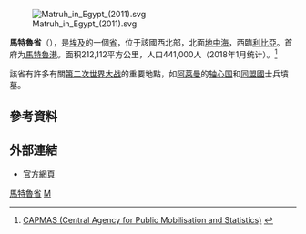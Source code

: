 [[File:Matruh_in_Egypt_(2011).svg|right]]

'''馬特魯省'''（{{lang-ar|محافظة مطروح|}}），是[[埃及|埃及]]的一個[[埃及行政区划|省]]，位于該國西北部，北面[[地中海|地中海]]，西臨[[利比亞|利比亞]]。首府为[[馬特魯港|馬特魯港]]。面积212,112平方公里，人口441,000人（2018年1月统计）。<ref>[http://www.msrintranet.capmas.gov.eg/pls/indcs/cns_st_001?lang=0&lname= CAPMAS (Central Agency for Public Mobilisation and Statistics)] {{Wayback|url=http://www.msrintranet.capmas.gov.eg/pls/indcs/cns_st_001?lang=0&lname= |date=20210422024924 }}{{en icon}}</ref>

該省有許多有關[[第二次世界大战|第二次世界大战]]的重要地點，如[[阿莱曼|阿莱曼]]的[[轴心国|轴心国]]和[[同盟國_(第二次世界大戰)|同盟國]]士兵墳墓。

== 參考資料 ==
{{reflist}}

== 外部連結 ==
* [https://web.archive.org/web/20090904001732/http://www.matroh.gov.eg/  官方網頁]

{{Egypt}}
[[Category:馬特魯省|]]
[[Category:埃及省份|M]]
{{Egypt-stub}}
